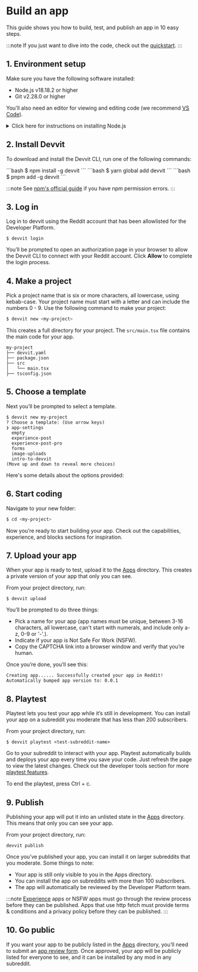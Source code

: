 




# Build an app

This guide shows you how to build, test, and publish an app in 10 easy steps.

:::note
If you just want to dive into the code, check out the [quickstart](quickstart.mdx).
:::

## 1. Environment setup

Make sure you have the following software installed:

- Node.js v18.18.2 or higher
- Git v2.28.0 or higher

You'll also need an editor for viewing and editing code (we recommend [VS Code](https://code.visualstudio.com/)).

<details>
  <summary>Click here for instructions on installing Node.js</summary>
  <div>
    <div>
    You’re going to work with TypeScript. In order for Typescript to work with Devvit, you’ll need a working Node.js environment and then the Devvit command line interface. Node.js is an open-source server environment that makes it possible to develop and run Javascript apps anywhere. Node.js lets you import and use packages (code that other people have written) into your code.

**Option 1: Use node version manager (nvm)**

Install or update [nvm](https://github.com/nvm-sh/nvm#installing-and-updating) to use as a handy command-line tool for managing multiple Node.js versions on your system. This will allow you to switch between different versions easily. If you to use a different node version manager, check out these [suggestions from npmjs.org](https://docs.npmjs.com/downloading-and-installing-node-js-and-npm).

For macOS or Linux:

1. Run the following command line in your terminal to install nvm.

```bash
curl -o- https://raw.githubusercontent.com/nvm-sh/nvm/v0.39.6/install.sh | bash
```

2. Close and re-open your terminal to have nvm available.

3. Install the latest version of Node.js.

```bash
nvm install node
```

For Windows:

1. Download and install nvm-windows by following the instructions in the repository.

2. Restart your terminal or command prompt.

3. Install the latest version of Node.js.

```bash
nvm install node
```

**Option 2: Use Node.js installer from nodejs.org**

1. Visit the official [Node.js website](https://nodejs.org) to download the installer for your operating system (Windows, macOS, or Linux).
2. Run the installer and follow the prompts to install Node.js and npm (the package manager for Node.js).

:::note
If you install Node.js this way, you may experience permissions issues when trying to run Devvit, which is [documented on NPM's website](https://docs.npmjs.com/downloading-and-installing-node-js-and-npm). Both NPM and us here at Reddit highly encourage you to use nvm if possible. If that's not possible, here are some tips on how to [fix these permissions issues](https://docs.npmjs.com/downloading-and-installing-node-js-and-npm). For Windows users specifically, please use a node version manager.
:::

Check that Node.js is installed correctly by running the following commands:

```bash
node --version
npm --version
```

You should see the version numbers for Node.js and npm as output.

</div>
    <br/>
  </div>
</details>

## 2. Install Devvit

To download and install the Devvit CLI, run one of the following commands:

<Tabs>
  <TabItem value="npm" label="npm" default>
    ```bash $ npm install -g devvit ```
  </TabItem>
  <TabItem value="yarn" label="Yarn">
    ```bash $ yarn global add devvit ```
  </TabItem>
  <TabItem value="pnpm" label="pnpm" default>
    ```bash $ pnpm add -g devvit ```
  </TabItem>
</Tabs>

:::note
See [npm's official guide](https://docs.npmjs.com/resolving-eacces-permissions-errors-when-installing-packages-globally) if you have npm permission errors.
:::

## 3. Log in

Log in to devvit using the Reddit account that has been allowlisted for the Developer Platform.

```tsx
$ devvit login
```

You’ll be prompted to open an authorization page in your browser to allow the Devvit CLI to connect with your Reddit account. Click **Allow** to complete the login process.

## 4. Make a project

Pick a project name that is six or more characters, all lowercase, using kebab-case. Your project name must start with a letter and can include the numbers 0 - 9. Use the following command to make your project:

```bash
$ devvit new <my-project>
```

This creates a full directory for your project. The `src/main.tsx` file contains the main code for your app.

```text
my-project
├── devvit.yaml
├── package.json
├── src
│   └── main.tsx
├── tsconfig.json
```

## 5. Choose a template

Next you’ll be prompted to select a template. 

```text
$ devvit new my-project
? Choose a template: (Use arrow keys)
❯ app-settings 
  empty 
  experience-post 
  experience-post-pro 
  forms 
  image-uploads 
  intro-to-devvit 
(Move up and down to reveal more choices)
```

Here's some details about the options provided:

<TemplateTileGrid>
    <TemplateTile
        name="intro-to-devvit"
        description="The best starting point if this is your first devvit app."
        image={ImageIntroToDevvit}
    />
    <TemplateTile
        name="app-settings"
        description="Create an app with settings the user can configure."
        image={ImageAppSettings}
    />
    <TemplateTile
        name="empty"
        description="Start with a blank canvas to build your own app."
        image={ImageEmpty}
    />
    <TemplateTile
        name="experience-post"
        description="Create an experience using blocks."
        image={ImageExperiencePost}
    />
    <TemplateTile
        name="experience-post-pro"
        description="Create an experience using blocks and include folder structure scaffolding."
        image={ImageExperiencePostPro}
    />
    <TemplateTile
        name="forms"
        description="Build an interactive app allows users to add content."
        image={ImageForms}
    />
    <TemplateTile
        name="image-uploads"
        description="Use an image in your app."
        image={ImageUploads}
    />
    <TemplateTile
        name="menu-action"
        description="Add a menu action to a subreddit."
        image={ImageMenuAction}
    />
    <TemplateTile
        name="redis"
        description="Add a database to store and retrieve data from your app."
        image={ImageRedis}
    />
    <TemplateTile
        name="triggers"
        description="Set up an app with an event trigger."
        image={ImageTriggers}
    />
</TemplateTileGrid>

## 6. Start coding

Navigate to your new folder:

```bash
$ cd <my-project>
```

Now you’re ready to start building your app. Check out the capabilities, experience, and blocks sections for inspiration.

## 7. Upload your app

When your app is ready to test, upload it to the [Apps](https://developers.reddit.com/) directory. This creates a private version of your app that only you can see.

From your project directory, run:

```tsx
$ devvit upload
```

You’ll be prompted to do three things:

- Pick a name for your app (app names must be unique, between 3-16 characters, all lowercase, can't start with numerals, and include only a-z, 0-9 or '-'.).
- Indicate if your app is Not Safe For Work (NSFW).
- Copy the CAPTCHA link into a browser window and verify that you’re human.

Once you’re done, you’ll see this:

```tsx
Creating app...... Successfully created your app in Reddit!
Automatically bumped app version to: 0.0.1
```

## 8. Playtest

Playtest lets you test your app while it’s still in development. You can install your app on a subreddit you moderate that has less than 200 subscribers.

From your project directory, run:

```tsx
$ devvit playtest <test-subreddit-name>
```

Go to your subreddit to interact with your app. Playtest automatically builds and deploys your app every time you save your code. Just refresh the page to view the latest changes. Check out the developer tools section for more [playtest features](playtest.md).

To end the playtest, press Ctrl + c.

## 9. Publish

Publishing your app will put it into an unlisted state in the [Apps](https://developers.reddit.com/) directory. This means that only you can see your app.

From your project directory, run:

```tsx
devvit publish
```

Once you’ve published your app, you can install it on larger subreddits that you moderate. Some things to note:

- Your app is still only visible to you in the Apps directory.
- You can install the app on subreddits with more than 100 subscribers.
- The app will automatically be reviewed by the Developer Platform team.

:::note
[Experience](experience_post.md) apps or NSFW apps must go through the review process before they can be published. Apps that use http fetch must provide terms & conditions and a privacy policy before they can be published.
:::

## 10. Go public

If you want your app to be publicly listed in the [Apps](https://developers.reddit.com/) directory, you’ll need to submit an [app review form](https://docs.google.com/forms/d/e/1FAIpQLSdEyE5vrqOBlojue_mkrV25RiiHv_sxe-xqtcdzCMBTWmoROA/viewform). Once approved, your app will be publicly listed for everyone to see, and it can be installed by any mod in any subreddit.

